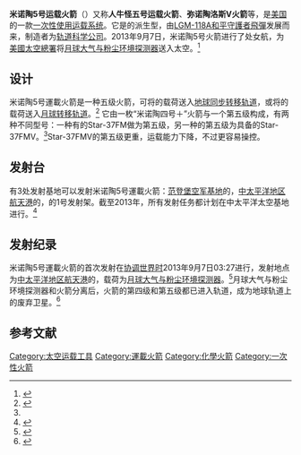 {{infobox rocket
|name = 米诺陶5号运载火箭
|imagesize = 150
|image = Minotaur V carrying LADEE at MARS Pad 0B 2013-09-04.jpg
|function = 一次性使用运载系统
|manufacturer = [[轨道科学公司|轨道科学公司]]
|country-origin = {{USA}}
|height = 24.56 m<ref name=LADEEpresskit>{{cite web |title=Lunar Atmosphere and Dust Environment Explorer (LADEE) Launch |url=https://www.nasa.gov/sites/default/files/files/LADEE-Press-Kit-08292013.pdf |publisher=[[NASA|NASA]] |accessdate=8 September 2013 |archive-url=https://web.archive.org/web/20131123224414/http://www.nasa.gov/sites/default/files/files/LADEE-Press-Kit-08292013.pdf |archive-date=2013-11-23 |dead-url=yes }}</ref> 
|diameter = 2.67 m<ref name=LADEEpresskit/>
|mass = 89,373 kg<ref name=LADEEpresskit/>
|stages = 5
|status = 现役
|sites =[[范登堡空军基地|范登堡空军基地]]{{link-en|八号发射台| Vandenberg AFB Space Launch Complex 8}}<br/>[[中太平洋地区航天港|中太平洋地区航天港]]{{link-en|0B发射架|Mid-Atlantic Regional Spaceport Launch Pad 0}}<br/>{{link-en|科迪亚克发射中心|Kodiak Launch Complex}}1号发射架
|first= 2013年9月7日
|launches = 1
|success = 1
|capacities =  
  {{Infobox Rocket/Payload
  |location =  [[地球同步转移轨道|GTO]]
  |kilos    =  532 kg
  }}
  {{Infobox Rocket/Payload
  |location =  [[TLI|TLI]]
  |kilos    =  342 kg
  }}
|family      =  [[米諾陶系列運載火箭|米诺陶系列]]
|stagedata    =  
  {{Infobox Rocket/Stage
  |type       =  stage
  |stageno    =  第一级
  |name       =  [[LGM-118A和平守護者飛彈|SR-118]]
  |engines    =  1 [[固态燃料火箭|固态火箭发动机]]
  |thrust     =  {{convert|1607|kN}}
  |burntime   =  83 秒
  |fuel       =  [[固态燃料火箭|固态燃料]]
  }}
  {{Infobox Rocket/Stage
  |type       =  stage
  |stageno    =  第二级
  |name       =  [[LGM-118A和平守護者飛彈|SR-119]]
  |engines    =  1  [[固态燃料火箭|固态火箭发动机]]
  |thrust     =  {{convert|1365|kN}}
  |burntime   =  54 秒
  |fuel       =  [[固态燃料火箭|固态燃料]]
  }}
  {{Infobox Rocket/Stage
  |type       =  stage
  |stageno    =  第三级
  |name       =  [[LGM-118A和平守護者飛彈|SR-120]]
  |engines    =  1  [[固态燃料火箭|固态火箭发动机]]
  |thrust     =  {{convert|329|kN}}
  |burntime   =  62 秒
  |fuel       =  [[固态燃料火箭|固态燃料]]
  }}
  {{Infobox Rocket/Stage
  |type       =  stage
  |stageno    =  第四级
  |name       =  [[Star-48BV|Star-48BV]]
  |engines    =  1 [[固态燃料火箭|固态火箭发动机]]
  |thrust     =  {{convert|64|kN}}<!--?-->
  |burntime   =  84 秒
  |fuel       =   [[固态燃料火箭|固态燃料]]
  }}
  {{Infobox Rocket/Stage
  |type       =  stage
  |stageno    =  第五级
  |diff       =  基本型
  |name       =  {{link-en|Star-37FM|Star-37FM}}
  |engines    =  1 [[固态燃料火箭|固态火箭发动机]]
  |thrust     =  {{convert|47.26|kN}}
  |burntime   =  63 秒
  |fuel       =  [[固态燃料火箭|固态燃料]]
  }}
  {{Infobox Rocket/Stage
  |type       =  stage
  |stageno    =  第五级
  |diff       =  可选型
  |name       =  {{link-en|Star-37FMV|Star-37FMV}}
  |engines    =  1 [[固态燃料火箭|固态火箭发动机]]
  |thrust     =  
  |burntime   =  
  |fuel       =  [[固态燃料火箭|固态燃料]]
  }}
}}

'''米诺陶5号运载火箭'''（{{lang-en|'''Minotaur V'''}}）又称'''人牛怪五号运载火箭'''、'''弥诺陶洛斯V火箭'''等，是[[美国|美国]]的一款[[一次性使用运载系统|一次性使用运载系统]]。它是{{link-en|米诺陶4号火箭|Minotaur IV}}的派生型，由[[LGM-118A和平守護者飛彈|LGM-118A和平守護者飛彈]]发展而来，制造者为[[轨道科学公司|轨道科学公司]]。2013年9月7日，米诺陶5号火箭进行了处女航，为[[美國太空總署|美國太空總署]]将[[月球大气与粉尘环境探测器|月球大气与粉尘环境探测器]]送入太空。<ref>{{cite web |url=http://www.nasa.gov/mission_pages/LADEE/main/ |title=Lunar Atmosphere and Dust Environment Explorer (LADEE) Mission website |publisher=[[NASA|NASA]] |accessdate=2013-09-09 |archive-date=2015-04-08 |archive-url=https://web.archive.org/web/20150408015242/http://www.nasa.gov/mission_pages/ladee/main/ |dead-url=no }}</ref>

==设计==
米诺陶5号運載火箭是一种五级火箭，可将{{convert|630|kg}}的载荷送入[[地球同步转移轨道|地球同步转移轨道]]，或将{{convert|437|kg}}的载荷送入[[地月转移|月球转移轨道]]。<ref name=MTVFactsheet>{{cite web |url=http://www.orbital.com/NewsInfo/Publications/Minotaur_V_Fact.pdf |title=Fact Sheet |work=Minotaur V |publisher=[[轨道科学公司|Orbital Sciences Corporation]] |accessdate=22 January 2013 |archive-date=2013-09-15 |archive-url=https://www.webcitation.org/6JeTajCr9?url=http://www.orbital.com/NewsInfo/Publications/Minotaur_V_Fact.pdf |dead-url=no }}</ref> 它由一枚“米诺陶四号＋”火箭与一个{{link-en|Star-37|Star-37}}第五级构成，有两种不同型号：一种有{{link-en|自旋稳定|Spin_stabilization}}的Star-37FM做为第五级，另一种的第五级为具备{{link-en|三轴稳定能力|3-axis stabilized spacecraft}}的Star-37FMV。<ref name=MTVFactsheet/>Star-37FMV的第五级更重，运载能力下降，不过更容易操控。

==发射台==
有3处发射基地可以发射米诺陶5号運載火箭：[[范登堡空军基地|范登堡空军基地]]的{{link-en|8号发射台|Vandenberg AFB Space Launch Complex 8}}，[[中太平洋地区航天港|中太平洋地区航天港]]的{{link-en|0B发射架|Mid-Atlantic Regional Spaceport Launch Pad 0}}，{{link-en|科迪亚克发射中心|Kodiak Launch Complex}}的1号发射架。截至2013年，所有发射任务都计划在中太平洋太空基地进行。<ref>{{cite web |url=http://space.skyrocket.de/doc_lau/minotaur-4.htm |title=Minotaur-3/-4/-5 (OSP-2 Peacekeeper SLV) |first=Gunter |last=Krebs |publisher=Gunter's Space Page |accessdate=22 January 2013 |archive-date=2020-12-02 |archive-url=https://web.archive.org/web/20201202095741/https://space.skyrocket.de/doc_lau/minotaur-4.htm |dead-url=no }}</ref>
==发射纪录==
米诺陶5号運載火箭的首次发射在[[协调世界时|协调世界时]]2013年9月7日03:27进行，发射地点为[[中太平洋地区航天港|中太平洋地区航天港]]的{{link-en|0B发射架|Mid-Atlantic Regional Spaceport Launch Pad 0}}，载荷为[[月球大气与粉尘环境探测器|月球大气与粉尘环境探测器]]。<ref name=sfn-20130907>{{cite news |url=http://www.spaceflightnow.com/minotaur/ladee/130907launch/#.Uisgjn_b0_s |title=Moon mission hits snag after flawless late-night launch |author=Stephen Clark |publisher=Spaceflight Now |date=7 September 2013 |accessdate=7 September 2013 |archive-date=2020-10-22 |archive-url=https://web.archive.org/web/20201022115900/https://spaceflightnow.com/minotaur/ladee/130907launch/#.Uisgjn_b0_s |dead-url=no }}</ref>月球大气与粉尘环境探测器和火箭分离后，火箭的第四级和第五级都已进入轨道，成为地球轨道上的废弃卫星。<ref name=nsf20130906>{{cite web |last=Graham |first=William |title=Orbital’s Minotaur V launches LADEE mission to the Moon |url=http://www.nasaspaceflight.com/2013/09/orbitals-minotaur-v-launch-ladee-mission-moon/ |accessdate=8 September 2013 |publisher={{link-en|NASAspaceflight.com|NASAspaceflight.com}} |date=6 September 2013 |archive-date=2019-09-23 |archive-url=https://web.archive.org/web/20190923084436/https://www.nasaspaceflight.com/2013/09/orbitals-minotaur-v-launch-ladee-mission-moon/ |dead-url=no }}</ref>

==参考文献==
{{Reflist|2}}

{{ELVs}}

[[Category:太空运载工具|Category:太空运载工具]]
[[Category:運載火箭|Category:運載火箭]]
[[Category:化學火箭|Category:化學火箭]]
[[Category:一次性火箭|Category:一次性火箭]]
